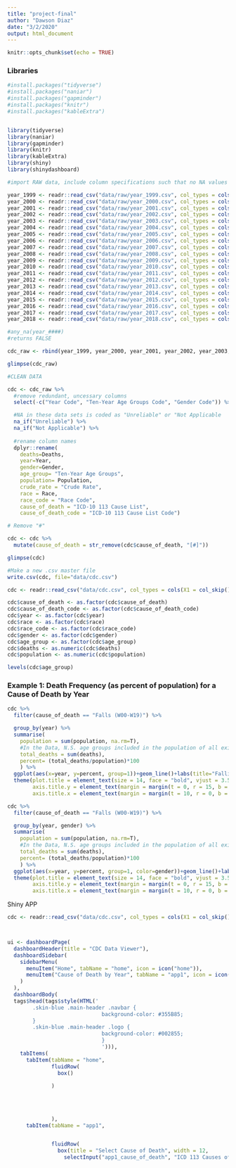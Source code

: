 ```yaml
---
title: "project-final"
author: "Dawson Diaz"
date: "3/2/2020"
output: html_document
---
```


```r
knitr::opts_chunk$set(echo = TRUE)
```

### Libraries

```r
#install.packages("tidyverse")
#install.packages("naniar")
#install.packages("gapminder")
#install.packages("knitr")
#install.packages("kableExtra")


library(tidyverse)
library(naniar)
library(gapminder)
library(knitr)
library(kableExtra)
library(shiny)
library(shinydashboard)
```


```r
#import RAW data, include column specifications such that no NA values are introduced.

year_1999 <- readr::read_csv("data/raw/year_1999.csv", col_types = cols("Ten-Year Age Groups Code" = col_character(), "Population" = col_character()))
year_2000 <- readr::read_csv("data/raw/year_2000.csv", col_types = cols("Ten-Year Age Groups Code" = col_character(), "Population" = col_character()))
year_2001 <- readr::read_csv("data/raw/year_2001.csv", col_types = cols("Ten-Year Age Groups Code" = col_character(), "Population" = col_character()))
year_2002 <- readr::read_csv("data/raw/year_2002.csv", col_types = cols("Ten-Year Age Groups Code" = col_character(), "Population" = col_character()))
year_2003 <- readr::read_csv("data/raw/year_2003.csv", col_types = cols("Ten-Year Age Groups Code" = col_character(), "Population" = col_character()))
year_2004 <- readr::read_csv("data/raw/year_2004.csv", col_types = cols("Ten-Year Age Groups Code" = col_character(), "Population" = col_character()))
year_2005 <- readr::read_csv("data/raw/year_2005.csv", col_types = cols("Ten-Year Age Groups Code" = col_character(), "Population" = col_character()))
year_2006 <- readr::read_csv("data/raw/year_2006.csv", col_types = cols("Ten-Year Age Groups Code" = col_character(), "Population" = col_character()))
year_2007 <- readr::read_csv("data/raw/year_2007.csv", col_types = cols("Ten-Year Age Groups Code" = col_character(), "Population" = col_character()))
year_2008 <- readr::read_csv("data/raw/year_2008.csv", col_types = cols("Ten-Year Age Groups Code" = col_character(), "Population" = col_character()))
year_2009 <- readr::read_csv("data/raw/year_2009.csv", col_types = cols("Ten-Year Age Groups Code" = col_character(), "Population" = col_character()))
year_2010 <- readr::read_csv("data/raw/year_2010.csv", col_types = cols("Ten-Year Age Groups Code" = col_character(), "Population" = col_character()))
year_2011 <- readr::read_csv("data/raw/year_2011.csv", col_types = cols("Ten-Year Age Groups Code" = col_character(), "Population" = col_character()))
year_2012 <- readr::read_csv("data/raw/year_2012.csv", col_types = cols("Ten-Year Age Groups Code" = col_character(), "Population" = col_character()))
year_2013 <- readr::read_csv("data/raw/year_2013.csv", col_types = cols("Ten-Year Age Groups Code" = col_character(), "Population" = col_character()))
year_2014 <- readr::read_csv("data/raw/year_2014.csv", col_types = cols("Ten-Year Age Groups Code" = col_character(), "Population" = col_character()))
year_2015 <- readr::read_csv("data/raw/year_2015.csv", col_types = cols("Ten-Year Age Groups Code" = col_character(), "Population" = col_character()))
year_2016 <- readr::read_csv("data/raw/year_2016.csv", col_types = cols("Ten-Year Age Groups Code" = col_character(), "Population" = col_character()))
year_2017 <- readr::read_csv("data/raw/year_2017.csv", col_types = cols("Ten-Year Age Groups Code" = col_character(), "Population" = col_character()))
year_2018 <- readr::read_csv("data/raw/year_2018.csv", col_types = cols("Ten-Year Age Groups Code" = col_character(), "Population" = col_character()))
```

```r
#any_na(year_####)
#returns FALSE
```

```r
cdc_raw <- rbind(year_1999, year_2000, year_2001, year_2002, year_2003, year_2004, year_2005, year_2006, year_2007, year_2008, year_2009, year_2010, year_2011, year_2012, year_2013, year_2014, year_2015, year_2016, year_2017, year_2018)
```

```r
glimpse(cdc_raw)
```


```r
#CLEAN DATA

cdc <- cdc_raw %>% 
  #remove redundant, uncessary columns
  select(-c("Year Code", "Ten-Year Age Groups Code", "Gender Code")) %>% 

  #NA in these data sets is coded as "Unreliable" or "Not Applicable
  na_if("Unreliable") %>% 
  na_if("Not Applicable") %>% 
  
  #rename column names 
  dplyr::rename( 
    deaths=Deaths,
    year=Year,
    gender=Gender,
    age_group= "Ten-Year Age Groups",
    population= Population,
    crude_rate = "Crude Rate",
    race = Race,
    race_code = "Race Code",
    cause_of_death = "ICD-10 113 Cause List",
    cause_of_death_code = "ICD-10 113 Cause List Code")
```



```r
# Remove "#"

cdc <- cdc %>% 
  mutate(cause_of_death = str_remove(cdc$cause_of_death, "[#]"))
```


```r
glimpse(cdc)
```



```r
#Make a new .csv master file
write.csv(cdc, file="data/cdc.csv")
```


```r
cdc <- readr::read_csv("data/cdc.csv", col_types = cols(X1 = col_skip()))
```

```r
cdc$cause_of_death <- as.factor(cdc$cause_of_death)
cdc$cause_of_death_code <- as.factor(cdc$cause_of_death_code)
cdc$year <- as.factor(cdc$year)
cdc$race <- as.factor(cdc$race)
cdc$race_code <- as.factor(cdc$race_code)
cdc$gender <- as.factor(cdc$gender)
cdc$age_group <- as.factor(cdc$age_group)
cdc$deaths <- as.numeric(cdc$deaths)
cdc$population <- as.numeric(cdc$population)
```

```r
levels(cdc$age_group)
```


### Example 1: Death Frequency (as percent of population) for a Cause of Death by Year

```r
cdc %>% 
  filter(cause_of_death == "Falls (W00-W19)") %>% 

  group_by(year) %>% 
  summarise(
    population = sum(population, na.rm=T),
    #In the Data, N.S. age groups included in the population of all existing age groups. So it is OK to remove the NA values because it will product the same result.
    total_deaths = sum(deaths),
    percent= (total_deaths/population)*100
    ) %>% 
  ggplot(aes(x=year, y=percent, group=1))+geom_line()+labs(title="Falling Deaths in The United States", y="Percent of Population", x="Year")+
  theme(plot.title = element_text(size = 14, face = "bold", vjust = 3.5, hjust=.5, margin = margin(t=15, b=10)),
        axis.title.y = element_text(margin = margin(t = 0, r = 15, b = 0, l = 0)),
        axis.title.x = element_text(margin = margin(t = 10, r = 0, b = 0, l = 0)))
```

```r
cdc %>% 
  filter(cause_of_death == "Falls (W00-W19)") %>% 

  group_by(year, gender) %>% 
  summarise(
    population = sum(population, na.rm=T),
    #In the Data, N.S. age groups included in the population of all existing age groups. So it is OK to remove the NA values because it will product the same result.
    total_deaths = sum(deaths),
    percent= (total_deaths/population)*100
    ) %>% 
  ggplot(aes(x=year, y=percent, group=1, color=gender))+geom_line()+labs(title="Falling Deaths in The United States", y="Percent of Population", x="Year")+
  theme(plot.title = element_text(size = 14, face = "bold", vjust = 3.5, hjust=.5, margin = margin(t=15, b=10)),
        axis.title.y = element_text(margin = margin(t = 0, r = 15, b = 0, l = 0)),
        axis.title.x = element_text(margin = margin(t = 10, r = 0, b = 0, l = 0)))
```


Shiny APP
```r
cdc <- readr::read_csv("data/cdc.csv", col_types = cols(X1 = col_skip()))



ui <- dashboardPage(
  dashboardHeader(title = "CDC Data Viewer"),
  dashboardSidebar(
    sidebarMenu(
      menuItem("Home", tabName = "home", icon = icon("home")),
      menuItem("Cause of Death by Year", tabName = "app1", icon = icon("calendar-alt"))
    )
  ),
  dashboardBody(
  tags$head(tags$style(HTML('
        .skin-blue .main-header .navbar {
                              background-color: #355B85;
        }
        .skin-blue .main-header .logo {
                              background-color: #002855;
                              }
                              '))),
    tabItems(
      tabItem(tabName = "home",
              fluidRow(
                box()
                
              )
              
              
              
              
              ),
      tabItem(tabName = "app1",


              fluidRow(
                box(title = "Select Cause of Death", width = 12,
                  selectInput("app1_cause_of_death", "ICD 113 Causes of Death", choices = c("Accidents (unintentional injuries) (V01-X59,Y85-Y86)",
                                                                         "Acute bronchitis and bronchiolitis (J20-J21)",
                                                                         "Acute poliomyelitis (A80)",
                                                                         "Alzheimer disease (G30)",
                                                                         "Anemias (D50-D64)",
                                                                         "Aortic aneurysm and dissection (I71)",
                                                                         "Arthropod-borne viral encephalitis (A83-A84,A85.2)",
                                                                         "Assault (homicide) (*U01-*U02,X85-Y09,Y87.1)",
                                                                         "Atherosclerosis (I70)",
                                                                         "Cerebrovascular diseases (I60-I69)",
                                                                         "Certain conditions originating in the perinatal period (P00-P96)",
                                                                         "Cholelithiasis and other disorders of gallbladder (K80-K82)",
                                                                         "Chronic liver disease and cirrhosis (K70,K73-K74)",
                                                                         "Chronic lower respiratory diseases (J40-J47)",
                                                                         "Complications of medical and surgical care (Y40-Y84,Y88)",
                                                                         "Congenital malformations, deformations and chromosomal abnormalities (Q00-Q99)",
                                                                         "Diabetes mellitus (E10-E14)",
                                                                         "Diseases of appendix (K35-K38)",
                                                                         "Diseases of heart (I00-I09,I11,I13,I20-I51)",
                                                                         "Enterocolitis due to Clostridium difficile (A04.7)",
                                                                         "Essential hypertension and hypertensive renal disease (I10,I12,I15)",
                                                                         "#Hernia (K40-K46)",
                                                                         "Human immunodeficiency virus (HIV) disease (B20-B24)",
                                                                         "Hyperplasia of prostate (N40)",
                                                                         "In situ neoplasms, benign neoplasms and neoplasms of uncertain or unknown behavior (D00-D48)",
                                                                         "Infections of kidney (N10-N12,N13.6,N15.1)",
                                                                         "Inflammatory diseases of female pelvic organs (N70-N76)",
                                                                         "Influenza and pneumonia (J09-J18)",
                                                                         "#Intentional self-harm (suicide) (*U03,X60-X84,Y87.0)",
                                                                         "Legal intervention (Y35,Y89.0)",
                                                                         "Malaria (B50-B54)",
                                                                         "Malignant neoplasms (C00-C97)",
                                                                         "Measles (B05)",
                                                                         "Meningitis (G00,G03)",
                                                                         "Meningococcal infection (A39)",
                                                                         "Nephritis, nephrotic syndrome and nephrosis (N00-N07,N17-N19,N25-N27)",
                                                                         "Nutritional deficiencies (E40-E64)",
                                                                         "Operations of war and their sequelae (Y36,Y89.1)",
                                                                         "Parkinson disease (G20-G21)",
                                                                         "Peptic ulcer (K25-K28)",
                                                                         "Pneumoconioses and chemical effects (J60-J66,J68)",
                                                                         "Pneumonitis due to solids and liquids (J69)",
                                                                         "Pregnancy, childbirth and the puerperium (O00-O99)",
                                                                         "Salmonella infections (A01-A02)",
                                                                         "Scarlet fever and erysipelas (A38,A46)",
                                                                         "Septicemia (A40-A41)",
                                                                         "Shigellosis and amebiasis (A03,A06)",
                                                                         "Syphilis (A50-A53)",
                                                                         "Tuberculosis (A16-A19)",
                                                                         "Viral hepatitis (B15-B19)",
                                                                         "Whooping cough (A37)",
                                                                         "Accidental discharge of firearms (W32-W34)",
                                                                         "Accidental drowning and submersion (W65-W74)",
                                                                         "Accidental exposure to smoke, fire and flames (X00-X09)",
                                                                         "Accidental poisoning and exposure to noxious substances (X40-X49)",
                                                                         "Acute and rapidly progressive nephritic and nephrotic syndrome (N00-N01,N04)",
                                                                         "Acute and subacute endocarditis (I33)",
                                                                         "Acute myocardial infarction (I21-I22)",
                                                                         "Acute rheumatic fever and chronic rheumatic heart diseases (I00-I09)",
                                                                         "Alcoholic liver disease (K70)",
                                                                         "All other and unspecified malignant neoplasms (C17,C23-C24,C26-C31,C37-C41,C44-C49,C51-C52,C57-C60,C62-C63,C66,C68-C69,C73-C80,C97)",
                                                                         "All other diseases (Residual)",
                                                                         "All other forms of chronic ischemic heart disease (I20,I25.1-I25.9)",
                                                                         "All other forms of heart disease (I26-I28,I34-I38,I42-I49,I51)",
                                                                         "Assault (homicide) by discharge of firearms (*U01.4,X93-X95)",
                                                                         "Assault (homicide) by other and unspecified means and their sequelae (*U01.0-*U01.3,*U01.5-*U01.9,*U02,X85-X92,X96-Y09,Y87.1)",
                                                                         "Asthma (J45-J46)",
                                                                         "Atherosclerotic cardiovascular disease, so described (I25.0)",
                                                                         "Bronchitis, chronic and unspecified (J40-J42)",
                                                                         "Certain other intestinal infections (A04,A07-A09)",
                                                                         "Chronic glomerulonephritis, nephritis and nephropathy not specified as acute or chronic, and renal sclerosis unspecified (N02-N03,N05-N07,N26)",
                                                                         "Discharge of firearms, undetermined intent (Y22-Y24)",
                                                                         "Diseases of pericardium and acute myocarditis (I30-I31,I40)",
                                                                         "Emphysema (J43)",
                                                                         "Events of undetermined intent (Y10-Y34,Y87.2,Y89.9)",
                                                                         "Falls (W00-W19)",
                                                                         "Heart failure (I50)",
                                                                         "Hodgkin disease (C81)",
                                                                         "Hypertensive heart and renal disease (I13)",
                                                                         "Hypertensive heart disease (I11)",
                                                                         "Influenza (J09-J11)",
                                                                         "Intentional self-harm (suicide) by discharge of firearms (X72-X74)",
                                                                         "Intentional self-harm (suicide) by other and unspecified means and their sequelae (*U03,X60-X71,X75-X84,Y87.0)",
                                                                         "Ischemic heart diseases (I20-I25)",
                                                                         "Leukemia (C91-C95)",
                                                                         "Major cardiovascular diseases (I00-I78)",
                                                                         "Malignant melanoma of skin (C43)",
                                                                         "Malignant neoplasm of bladder (C67)",
                                                                         "Malignant neoplasm of breast (C50)",
                                                                         "Malignant neoplasm of cervix uteri (C53)",
                                                                         "Malignant neoplasm of esophagus (C15)",
                                                                         "Malignant neoplasm of larynx (C32)",
                                                                         "Malignant neoplasm of ovary (C56)",
                                                                         "Malignant neoplasm of pancreas (C25)",
                                                                         "Malignant neoplasm of prostate (C61)",
                                                                         "Malignant neoplasm of stomach (C16)",
                                                                         "Malignant neoplasms of colon, rectum and anus (C18-C21)",
                                                                         "Malignant neoplasms of corpus uteri and uterus, part unspecified (C54-C55)",
                                                                         "Malignant neoplasms of kidney and renal pelvis (C64-C65)",
                                                                         "Malignant neoplasms of lip, oral cavity and pharynx (C00-C14)",
                                                                         "Malignant neoplasms of liver and intrahepatic bile ducts (C22)",
                                                                         "Malignant neoplasms of lymphoid, hematopoietic and related tissue (C81-C96)",
                                                                         "Malignant neoplasms of meninges, brain and other parts of central nervous system (C70-C72)",
                                                                         "Malignant neoplasms of trachea, bronchus and lung (C33-C34)",
                                                                         "Malnutrition (E40-E46)",
                                                                         "Motor vehicle accidents (V02-V04,V09.0,V09.2,V12-V14,V19.0-V19.2,V19.4-V19.6,V20-V79,V80.3-V80.5,V81.0-V81.1,V82.0-V82.1,V83-V86,V87.0-V87.8,V88.0-V88.8,V89.0,V89.2)",
                                                                         "Multiple myeloma and immunoproliferative neoplasms (C88,C90)",
                                                                         "Non-Hodgkin lymphoma (C82-C85)",
                                                                         "Nontransport accidents (W00-X59,Y86)",
                                                                         "Other acute ischemic heart diseases (I24)",
                                                                         "Other acute lower respiratory infections (J20-J22,U04)",
                                                                         "Other and unspecified acute lower respiratory infections (J22,U04)",
                                                                         "Other and unspecified events of undetermined intent and their sequelae (Y10-Y21,Y25-Y34,Y87.2,Y89.9)",
                                                                         "Other and unspecified infectious and parasitic diseases and their sequelae (A00,A05,A20-A36,A42-A44,A48-A49,A54-A79,A81-A82,A85.0-A85.1,A85.8,A86-B04,B06-B09,B25-B49,B55-B99)",
                                                                         "Other and unspecified malignant neoplasms of lymphoid, hematopoietic and related tissue (C96)",
                                                                         "Other and unspecified nontransport accidents and their sequelae (W20-W31,W35-W64,W75-W99,X10-X39,X50-X59,Y86)",
                                                                         "Other chronic liver disease and cirrhosis (K73-K74)",
                                                                         "Other chronic lower respiratory diseases (J44,J47)",
                                                                         "Other complications of pregnancy, childbirth and the puerperium (O10-O99)",
                                                                         "Other diseases of arteries, arterioles and capillaries (I72-I78)",
                                                                         "Other diseases of circulatory system (I71-I78)",
                                                                         "Other diseases of respiratory system (J00-J06,J30- J39,J67,J70-J98)",
                                                                         "Other disorders of circulatory system (I80-I99)",
                                                                         "Other disorders of kidney (N25,N27)",
                                                                         "Other forms of chronic ischemic heart disease (I20,I25)",
                                                                         "Other heart diseases (I26-I51)",
                                                                         "Other land transport accidents (V01,V05-V06,V09.1,V09.3-V09.9,V10-V11,V15-V18,V19.3,V19.8-V19.9,V80.0-V80.2,V80.6-V80.9,V81.2-V81.9,V82.2-V82.9,V87.9,V88.9,V89.1,V89.3,V89.9)",
                                                                         "Other nutritional deficiencies (E50-E64)",
                                                                         "Other tuberculosis (A17-A19)",
                                                                         "Pneumonia (J12-J18)",
                                                                         "Pregnancy with abortive outcome (O00-O07)",
                                                                         "Renal failure (N17-N19)",
                                                                         "Respiratory tuberculosis (A16)",
                                                                         "Symptoms, signs and abnormal clinical and laboratory findings, not elsewhere classified (R00-R99)",
                                                                         "Transport accidents (V01-V99,Y85)",
                                                                         "Water, air and space, and other and unspecified transport accidents and their sequelae (V90-V99,Y85)")
               , selected = "#Accidents (unintentional injuries) (V01-X59,Y85-Y86)"),
                    )
              ),
              
                fluidRow(
                  box(width = 12,
                    plotOutput("app1", width = "800px", height = "500px")
                    
                    )),
              
              
              fluidRow(
                box(title = "Total Deaths by Selected Cause by Year", width = 4,
                    tableOutput("app1total")
                ),
                box(title = "Male vs. Female Deaths by Selected Cause", width = 3,
                    tableOutput("app1totalmf")
                ),
                box(title = "1999-2018 Total Deaths by Selected Cause", width = 3,
                    tableOutput("app1totalyr")
                )
                
              ),
              
              
              
              ),
      tabItem(tabName= "Age Group Mortality",
              fluidRow(
                box()
              )
              
              )
    
    )))

server <- function(input, output, session) { 
  
  output$app1 <- renderPlot({

cdc %>% 
  filter(cause_of_death == input$app1_cause_of_death) %>% 

  group_by(year) %>% 
  summarise(
    population = sum(population, na.rm=T),
    #In the Data, N.S. age groups included in the population of all existing age groups. So it is OK to remove the NA values because it will product the same result.
    total_deaths = sum(deaths),
    percent= (total_deaths/population)*100
    ) %>% 
  ggplot(aes(x=year, y=percent, group=1))+geom_area(fill="blue",color="grey", alpha=0.5)+labs(y="Percent of U.S. Population", x="Year")+ggtitle(paste(input$app1_cause_of_death, "Deaths by Year"))+
      scale_x_continuous(breaks = seq(1999, 2018, by = 1), limits=c(1999,2018))+
      theme(plot.title = element_text(size = 14, face = "bold", vjust = 3.5, hjust=.5, margin = margin(t=15, b=10)),
        axis.text = element_text(size = 12),
        axis.title = element_text(size = 12),
        axis.title.y = element_text(margin = margin(t = 0, r = 15, b = 0, l = 0)),
        axis.title.x = element_text(margin = margin(t = 10, r = 0, b = 0, l = 0)))
    
    })
  
  
  output$app1totalyr <- renderTable({
cdc %>% 
  filter(cause_of_death == input$app1_cause_of_death) %>% 
  summarise(
    total_deaths = sum(deaths)
    )
    
    
    
  })

  output$app1totalmf <- renderTable({
cdc %>% 
  filter(cause_of_death == input$app1_cause_of_death) %>% 
  group_by(gender) %>% 
  summarise(
    total_deaths = sum(deaths)
    )
    
    
    
  })

  output$app1total <- renderTable({
cdc %>% 
  filter(cause_of_death == input$app1_cause_of_death) %>%
  group_by(year) %>% 
  summarise(
    total_deaths = sum(deaths),
    population = sum(population, na.rm=T),
    percent_us_pop= (total_deaths/population)*100
    )
    
    
    
  })
    

  
  
  session$onSessionEnded(stopApp)
  
  }

shinyApp(ui, server)

```

```r
cdc %>% 
  filter(cause_of_death == "Falls (W00-W19)") %>% 

  group_by(age_group) %>% 
  summarise(
    population = sum(population, na.rm=T),
    #In the Data, N.S. age groups included in the population of all existing age     groups. So it is OK to remove the NA   values because it will product the same result.
    total_deaths = sum(deaths),
    percent= (total_deaths/population)*100
    ) %>% 
  ggplot(aes(x=age_group, y=percent, group=1))+geom_bar(stat="identity")+labs(title="Falling Deaths in The United States", y="Percent of Population", x="Year")+
  theme(plot.title = element_text(size = 14, face = "bold", vjust = 3.5, hjust=.5, margin = margin(t=15, b=10)),
        axis.title.y = element_text(margin = margin(t = 0, r = 15, b = 0, l = 0)),
        axis.title.x = element_text(margin = margin(t = 10, r = 0, b = 0, l = 0)))
```



```r
glimpse(cdc)
```
age group - factors
# control order im plots
Death by Age Group and Gender 

save as data frame then cll variables and perofrm math


```r
cdc %>% 
  group_by(age_group, year) %>% 
  filter(year== "2005") %>% 
  filter(cause_of_death == "Salmonella infections (A01-A02)") %>% 
  summarize(
    total_Deaths = sum(population)
  )

cdc %>% 
  group_by(age_group, year) %>% 
  filter(year== "2005") %>% 
  filter(cause_of_death == "Salmonella infections (A01-A02)") %>% 
  summarize(
    deaths = sum(population)
  )
  
```


 %>% 
  summarize(
    total_deaths = sum(deaths),
    population = sum(




```r
## Only run examples in interactive R sessions
if (interactive()) {

# basic example
shinyApp(
  ui = fluidPage(
    selectInput("variable", "Variable:",
                c("Cylinders" = "cyl",
                  "Transmission" = "am",
                  "Gears" = "gear")),
    tableOutput("data")
  ),
  server = function(input, output) {
    output$data <- renderTable({
      mtcars[, c("mpg", input$variable), drop = FALSE]
    }, rownames = TRUE)
  }
)

# demoing group support in the `choices` arg
shinyApp(
  ui = fluidPage(
    selectInput("state", "Choose a state:",
      list(`East Coast` = list("NY", "NJ", "CT"),
           `West Coast` = list("WA", "OR", "CA"),
           `Midwest` = list("MN", "WI", "IA"))
    ),
    textOutput("result")
  ),
  server = function(input, output) {
    output$result <- renderText({
      paste("You chose", input$state)
    })
  }
)
}
```



